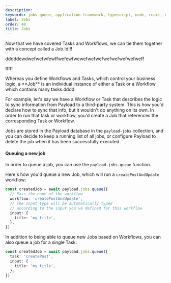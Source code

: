 ```yaml
---
description: 
keywords: jobs queue, application framework, typescript, node, react, nextjs
label: Jobs
order: 40
title: Jobs
---
```


Now that we have covered Tasks and Workflows, we can tie them together with a concept called a Job.!d!!!

dddddewdwefwefwfewffwefewfwewefwefwefwefwefwefwefweff

fffff

<Banner type="default">
  Whereas you define Workflows and Tasks, which control your business logic, a **Job** is an individual instance of either a Task or a Workflow which contains many tasks.dddd
</Banner>

For example, let's say we have a Workflow or Task that describes the logic to sync information from Payload to a third-party system. This is how you'd declare how to sync that info, but it wouldn't do anything on its own. In order to run that task or workflow, you'd create a Job that references the corresponding Task or Workflow.

Jobs are stored in the Payload database in the `payload-jobs` collection, and you can decide to keep a running list of all jobs, or configure Payload to delete the job when it has been successfully executed.

#### Queuing a new job

In order to queue a job, you can use the `payload.jobs.queue` function.

Here's how you'd queue a new Job, which will run a `createPostAndUpdate` workflow:

```ts
const createdJob = await payload.jobs.queue({
  // Pass the name of the workflow
  workflow: 'createPostAndUpdate',
  // The input type will be automatically typed
  // according to the input you've defined for this workflow
  input: {
    title: 'my title',
  },
})
```

In addition to being able to queue new Jobs based on Workflows, you can also queue a job for a single Task:

```ts
const createdJob = await payload.jobs.queue({
  task: 'createPost',
  input: {
    title: 'my title',
  },
})
```